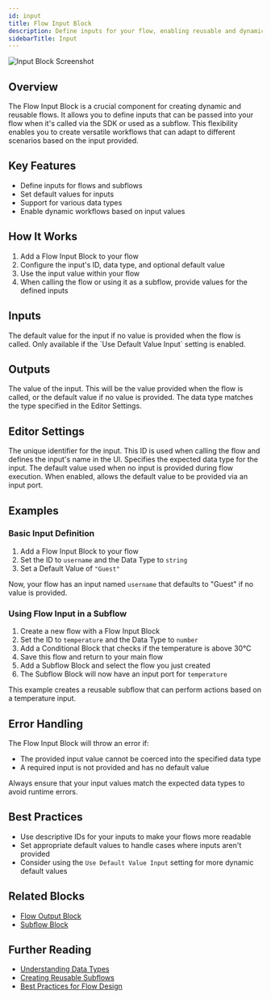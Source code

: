 ```yaml
---
id: input
title: Flow Input Block
description: Define inputs for your flow, enabling reusable and dynamic workflows
sidebarTitle: Input
---
```


![Input Block Screenshot](./assets/input-block.png)

## Overview

The Flow Input Block is a crucial component for creating dynamic and reusable flows. It allows you to define inputs that can be passed into your flow when it's called via the SDK or used as a subflow. This flexibility enables you to create versatile workflows that can adapt to different scenarios based on the input provided.

## Key Features

- Define inputs for flows and subflows
- Set default values for inputs
- Support for various data types
- Enable dynamic workflows based on input values

## How It Works

1. Add a Flow Input Block to your flow
2. Configure the input's ID, data type, and optional default value
3. Use the input value within your flow
4. When calling the flow or using it as a subflow, provide values for the defined inputs

## Inputs

<ParamField path="Default Value" type="any" optional>
  The default value for the input if no value is provided when the flow is called. Only available if the `Use Default Value Input` setting is enabled.
</ParamField>

## Outputs

<ResponseField name="Data" type="any">
  The value of the input. This will be the value provided when the flow is called, or the default value if no value is provided. The data type matches the type specified in the Editor Settings.
</ResponseField>

## Editor Settings

<ParamField path="ID" type="string" required>
  The unique identifier for the input. This ID is used when calling the flow and defines the input's name in the UI.
</ParamField>

<ParamField path="Data Type" type="string" default="string">
  Specifies the expected data type for the input.
</ParamField>

<ParamField path="Default Value" type="any">
  The default value used when no input is provided during flow execution.
</ParamField>

<ParamField path="Use Default Value Input" type="boolean" default={false}>
  When enabled, allows the default value to be provided via an input port.
</ParamField>

## Examples

### Basic Input Definition

1. Add a Flow Input Block to your flow
2. Set the ID to `username` and the Data Type to `string`
3. Set a Default Value of `"Guest"`

Now, your flow has an input named `username` that defaults to "Guest" if no value is provided.

### Using Flow Input in a Subflow

1. Create a new flow with a Flow Input Block
2. Set the ID to `temperature` and the Data Type to `number`
3. Add a Conditional Block that checks if the temperature is above 30°C
4. Save this flow and return to your main flow
5. Add a Subflow Block and select the flow you just created
6. The Subflow Block will now have an input port for `temperature`

This example creates a reusable subflow that can perform actions based on a temperature input.

## Error Handling

The Flow Input Block will throw an error if:
- The provided input value cannot be coerced into the specified data type
- A required input is not provided and has no default value

<Warning>
  Always ensure that your input values match the expected data types to avoid runtime errors.
</Warning>

## Best Practices

- Use descriptive IDs for your inputs to make your flows more readable
- Set appropriate default values to handle cases where inputs aren't provided
- Consider using the `Use Default Value Input` setting for more dynamic default values

## Related Blocks

- [Flow Output Block](/block-reference/input-output/output)
- [Subflow Block](/block-reference/input-output/subflow)

## Further Reading

- [Understanding Data Types](/docs/data-types)
- [Creating Reusable Subflows](/docs/subflows)
- [Best Practices for Flow Design](/docs/flow-design-best-practices)
